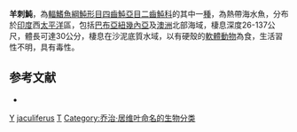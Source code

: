 {{Speciesbox
| taxon = Tragulichthys jaculiferus
| binomial_authority = [[Cuvier|Cuvier]], 1818
| status = NE
| status_system = IUCN3.1
| synonyms = *''Diodon jaculiferus'', <small>Cuvier, 1818</small>
*''Allomycterus jaculiferus'', <small>Cuvier, 1818</small>
}}
'''羊刺魨'''，為[[輻鰭魚綱|輻鰭魚綱]][[魨形目|魨形目]][[四齒魨亞目|四齒魨亞目]][[二齒魨科|二齒魨科]]的其中一[[種|種]]，為熱帶海水魚，分布於[[印度|印度]]西[[太平洋|太平洋]]區，包括[[巴布亞紐幾內亞|巴布亞紐幾內亞]]及[[澳洲|澳洲]]北部海域，棲息深度26-137公尺，體長可達30公分，棲息在沙泥底質水域，以有硬殼的[[軟體動物|軟體動物]]為食，生活習性不明，具有毒性。

==参考文献==
*{{FishBase_species|genus=Tragulichthys|species=jaculiferus|year=2014|month=3}}

{{Taxonbar}}

[[Category:有毒魚類|Y]]
[[Category:羊刺魨屬|jaculiferus]]
[[Category:1818年描述的鱼类|T]]
[[Category:乔治·居维叶命名的生物分类|Category:乔治·居维叶命名的生物分类]]


{{魚類小作品}}